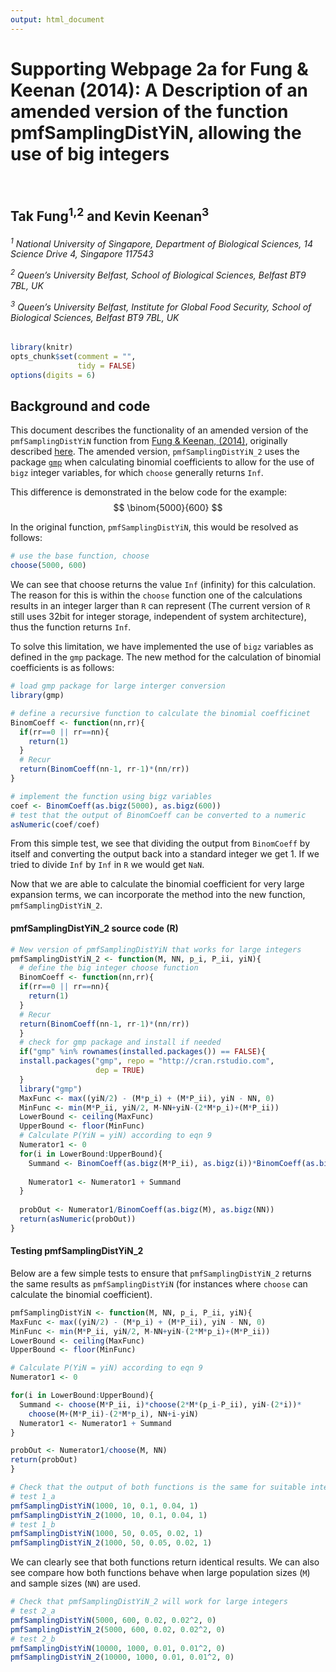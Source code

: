 ```yaml
---
output: html_document
---
```



Supporting Webpage 2a for Fung & Keenan (2014): A Description of an amended version of the function pmfSamplingDistYiN, allowing the use of big integers
========================================================

<br>

Tak Fung<sup>1,2</sup> and Kevin Keenan<sup>3</sup>
----------------------------------------------------

<h6>
<sup>1</sup> National University of Singapore, Department of Biological Sciences, 14 Science Drive 4, Singapore 117543

<sup>2</sup> Queen’s University Belfast, School of Biological Sciences, Belfast BT9 7BL, UK

<sup>3</sup> Queen’s University Belfast, Institute for Global Food Security, School of Biological Sciences, Belfast BT9 7BL, UK


</h6>

```r
library(knitr)
opts_chunk$set(comment = "",
               tidy = FALSE)
options(digits = 6)
```

Background and code
------------------------

This document describes the functionality of an amended version of the `pmfSamplingDistYiN` function from [Fung & Keenan, (2014)](http://www.plosone.org/article/info%3Adoi%2F10.1371%2Fjournal.pone.0085925), originally described [here](http://rpubs.com/kkeenan02/Fung-Keenan-R). The amended version, `pmfSamplingDistYiN_2` uses the package [`gmp`](http://cran.stat.ucla.edu/web/packages/gmp/index.html) when calculating binomial coefficients to allow for the use of `bigz` integer variables, for which `choose` generally returns `Inf`.

This difference is demonstrated in the below code for the example:
    $$ \binom{5000}{600} $$
    
In the original function, `pmfSamplingDistYiN`, this would be resolved as follows:    
```r
# use the base function, choose
choose(5000, 600)
```
We can see that choose returns the value `Inf` (infinity) for this calculation. The reason for this is within the `choose` function one of the calculations results in an integer larger than `R` can represent (The current version of `R` still uses 32bit for integer storage, independent of system architecture), thus the function returns `Inf`.

To solve this limitation, we have implemented the use of `bigz` variables as defined in the `gmp` package. The new method for the calculation of binomial coefficients is as follows:

```r
# load gmp package for large interger conversion
library(gmp)

# define a recursive function to calculate the binomial coefficinet
BinomCoeff <- function(nn,rr){
  if(rr==0 || rr==nn){
    return(1)
  }
  # Recur
  return(BinomCoeff(nn-1, rr-1)*(nn/rr))
}
```
```r
# implement the function using bigz variables
coef <- BinomCoeff(as.bigz(5000), as.bigz(600))
# test that the output of BinomCoeff can be converted to a numeric
asNumeric(coef/coef)
```

From this simple test, we see that dividing the output from `BinomCoeff` by itself and converting the output back into a standard integer we get 1. If we tried to divide `Inf ` by `Inf` in `R` we would get `NaN`.

Now that we are able to calculate the binomial coefficient for very large expansion terms, we can incorporate the method into the new function, `pmfSamplingDistYiN_2`.

#### pmfSamplingDistYiN_2 source code (R)

```r
# New version of pmfSamplingDistYiN that works for large integers
pmfSamplingDistYiN_2 <- function(M, NN, p_i, P_ii, yiN){
  # define the big integer choose function
  BinomCoeff <- function(nn,rr){
  if(rr==0 || rr==nn){
    return(1)
  }
  # Recur
  return(BinomCoeff(nn-1, rr-1)*(nn/rr))
  }
  # check for gmp package and install if needed
  if("gmp" %in% rownames(installed.packages()) == FALSE){ 
  install.packages("gmp", repo = "http://cran.rstudio.com",
                   dep = TRUE)
  }
  library("gmp")
  MaxFunc <- max((yiN/2) - (M*p_i) + (M*P_ii), yiN - NN, 0)
  MinFunc <- min(M*P_ii, yiN/2, M-NN+yiN-(2*M*p_i)+(M*P_ii))
  LowerBound <- ceiling(MaxFunc)
  UpperBound <- floor(MinFunc)
  # Calculate P(YiN = yiN) according to eqn 9
  Numerator1 <- 0
  for(i in LowerBound:UpperBound){
    Summand <- BinomCoeff(as.bigz(M*P_ii), as.bigz(i))*BinomCoeff(as.bigz(2*M*(p_i-P_ii)), as.bigz(yiN-(2*i)))*BinomCoeff(as.bigz(M+(M*P_ii)-(2*M*p_i)), as.bigz(NN+i-yiN))
    
    Numerator1 <- Numerator1 + Summand
  }
  
  probOut <- Numerator1/BinomCoeff(as.bigz(M), as.bigz(NN))
  return(asNumeric(probOut))
}
```

#### Testing pmfSamplingDistYiN_2
Below are a few simple tests to ensure that `pmfSamplingDistYiN_2` returns the same results as `pmfSamplingDistYiN` (for instances where `choose` can calculate the binomial coefficient).

```r
pmfSamplingDistYiN <- function(M, NN, p_i, P_ii, yiN){
MaxFunc <- max((yiN/2) - (M*p_i) + (M*P_ii), yiN - NN, 0)
MinFunc <- min(M*P_ii, yiN/2, M-NN+yiN-(2*M*p_i)+(M*P_ii))
LowerBound <- ceiling(MaxFunc)
UpperBound <- floor(MinFunc)

# Calculate P(YiN = yiN) according to eqn 9
Numerator1 <- 0

for(i in LowerBound:UpperBound){
  Summand <- choose(M*P_ii, i)*choose(2*M*(p_i-P_ii), yiN-(2*i))*
    choose(M+(M*P_ii)-(2*M*p_i), NN+i-yiN)
  Numerator1 <- Numerator1 + Summand
}

probOut <- Numerator1/choose(M, NN)
return(probOut)
}
```

```r
# Check that the output of both functions is the same for suitable integers
# test 1_a
pmfSamplingDistYiN(1000, 10, 0.1, 0.04, 1)
pmfSamplingDistYiN_2(1000, 10, 0.1, 0.04, 1)
# test 1_b
pmfSamplingDistYiN(1000, 50, 0.05, 0.02, 1)
pmfSamplingDistYiN_2(1000, 50, 0.05, 0.02, 1)
```
We can clearly see that both functions return identical results. We can also see compare how both functions behave when large population sizes (`M`) and sample sizes (`NN`) are used.

```r
# Check that pmfSamplingDistYiN_2 will work for large integers
# test 2_a
pmfSamplingDistYiN(5000, 600, 0.02, 0.02^2, 0)
pmfSamplingDistYiN_2(5000, 600, 0.02, 0.02^2, 0)
# test 2_b
pmfSamplingDistYiN(10000, 1000, 0.01, 0.01^2, 0)
pmfSamplingDistYiN_2(10000, 1000, 0.01, 0.01^2, 0)
```